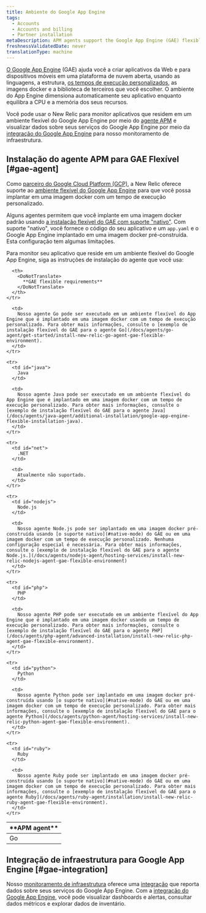 ```yaml
---
title: Ambiente do Google App Engine
tags:
  - Accounts
  - Accounts and billing
  - Partner installation
metaDescription: APM agents support the Google App Engine (GAE) flexible environment to build web and mobile apps on an open cloud platform.
freshnessValidatedDate: never
translationType: machine
---
```


[O Google App Engine](https://cloud.google.com/appengine/) (GAE) ajuda você a criar aplicativos da Web e para dispositivos móveis em uma plataforma de nuvem aberta, usando as linguagens, a estrutura, [os tempos de execução personalizados](https://cloud.google.com/appengine/docs/flexible/custom-runtimes/), as imagens docker e a biblioteca de terceiros que você escolher. O ambiente do App Engine dimensiona automaticamente seu aplicativo enquanto equilibra a CPU e a memória dos seus recursos.

Você pode usar o New Relic para monitor aplicativos que residem em um ambiente flexível do Google App Engine por meio do [agente APM](#gae-agent) e visualizar dados sobre seus serviços do Google App Engine por meio da [integração do Google App Engine](#gae-integration) para nosso monitoramento de infraestrutura.

## Instalação do agente APM para GAE Flexível [#gae-agent]

Como [parceiro do Google Cloud Platform (GCP)](https://newrelic.com/partner/gcp), a New Relic oferece suporte ao [ambiente flexível do Google App Engine](https://cloud.google.com/appengine/docs/flexible/) para que você possa implantar em uma imagem docker com um tempo de execução personalizado.

Alguns agentes permitem que você implante em uma imagem docker padrão usando [a instalação flexível do GAE com suporte "nativo"](https://cloud.google.com/appengine/docs/flexible/). Com suporte "nativo", você fornece o código do seu aplicativo e um `app.yaml` e o Google App Engine implantado em uma imagem docker pré-construída. Esta configuração tem algumas limitações.

Para monitor seu aplicativo que reside em um ambiente flexível do Google App Engine, siga as instruções de instalação do <InlinePopover type="apm"/>agente que você usa:

<table>
  <thead>
    <tr>
      <th style={{ width: "150px" }}>
        <DoNotTranslate>
          **APM agent**
        </DoNotTranslate>
      </th>

      <th>
        <DoNotTranslate>
          **GAE flexible requirements**
        </DoNotTranslate>
      </th>
    </tr>
  </thead>

  <tbody>
    <tr>
      <td id="go">
        Go
      </td>

      <td>
        Nosso agente Go pode ser executado em um ambiente flexível do App Engine que é implantado em uma imagem docker com um tempo de execução personalizado. Para obter mais informações, consulte o [exemplo de instalação flexível do GAE para o agente Go](/docs/agents/go-agent/get-started/install-new-relic-go-agent-gae-flexible-environment).
      </td>
    </tr>

    <tr>
      <td id="java">
        Java
      </td>

      <td>
        Nosso agente Java pode ser executado em um ambiente flexível do App Engine que é implantado em uma imagem docker com um tempo de execução personalizado. Para obter mais informações, consulte o [exemplo de instalação flexível do GAE para o agente Java](/docs/agents/java-agent/additional-installation/google-app-engine-flexible-installation-java).
      </td>
    </tr>

    <tr>
      <td id="net">
        .NET
      </td>

      <td>
        Atualmente não suportado.
      </td>
    </tr>

    <tr>
      <td id="nodejs">
        Node.js
      </td>

      <td>
        Nosso agente Node.js pode ser implantado em uma imagem docker pré-construída usando [o suporte nativo](#native-mode) do GAE ou em uma imagem docker com um tempo de execução personalizado. Nenhuma configuração especial é necessária. Para obter mais informações, consulte o [exemplo de instalação flexível do GAE para o agente Node.js.](/docs/agents/nodejs-agent/hosting-services/install-new-relic-nodejs-agent-gae-flexible-environment)
      </td>
    </tr>

    <tr>
      <td id="php">
        PHP
      </td>

      <td>
        Nosso agente PHP pode ser executado em um ambiente flexível do App Engine que é implantado em uma imagem docker usando um tempo de execução personalizado. Para obter mais informações, consulte o [exemplo de instalação flexível do GAE para o agente PHP](/docs/agents/php-agent/advanced-installation/install-new-relic-php-agent-gae-flexible-environment).
      </td>
    </tr>

    <tr>
      <td id="python">
        Python
      </td>

      <td>
        Nosso agente Python pode ser implantado em uma imagem docker pré-construída usando [o suporte nativo](#native-mode) do GAE ou em uma imagem docker com um tempo de execução personalizado. Para obter mais informações, consulte o [exemplo de instalação flexível do GAE para o agente Python](/docs/agents/python-agent/hosting-services/install-new-relic-python-agent-gae-flexible-environment).
      </td>
    </tr>

    <tr>
      <td id="ruby">
        Ruby
      </td>

      <td>
        Nosso agente Ruby pode ser implantado em uma imagem docker pré-construída usando [o suporte nativo](#native-mode) do GAE ou em uma imagem docker com um tempo de execução personalizado. Para obter mais informações, consulte o [exemplo de instalação flexível do GAE para o agente Ruby](/docs/agents/ruby-agent/installation/install-new-relic-ruby-agent-gae-flexible-environment).
      </td>
    </tr>
  </tbody>
</table>

## Integração de infraestrutura para Google App Engine [#gae-integration]

Nosso [monitoramento de infraestrutura](/docs/infrastructure) oferece uma [integração](/docs/infrastructure/integrations-getting-started/getting-started/introduction-infrastructure-integrations) que reporta dados sobre seus serviços do Google App Engine. Com a [integração do Google App Engine](/docs/gcp-gcp_appengine-integration), você pode visualizar dashboards e alertas, consultar dados métricos e explorar dados de inventário.
